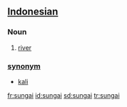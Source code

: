 == [[Indonesian]] ==
===Noun===
# [[river]]

=== [[synonym]] ===
* [[kali]]

[[fr:sungai]]
[[id:sungai]]
[[sd:sungai]]
[[tr:sungai]]